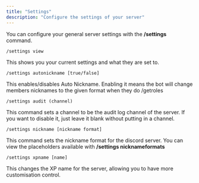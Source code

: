 ```yaml
---
title: "Settings"
description: "Configure the settings of your server"
---
```


You can configure your general server settings with the **/settings** command.

```
/settings view
```

This shows you your current settings and what they are set to.

```
/settings autonickname [true/false]
```

This enables/disables Auto Nickname. Enabling it means the bot will change members nicknames to the given format when they do /getroles

```
/settings audit (channel)
```

This command sets a channel to be the audit log channel of the server. If you want to disable it, just leave it blank without putting in a channel.

```
/settings nickname [nickname format]
```

This command sets the nickname format for the discord server. You can view the placeholders available with **/settings nicknameformats**

```
/settings xpname [name]
```

This changes the XP name for the server, allowing you to have more customisation control.